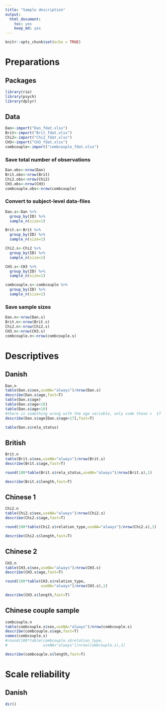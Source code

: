 ```yaml
---
title: "Sample description"
output: 
  html_document: 
    toc: yes
    keep_md: yes
---
```


```r
knitr::opts_chunk$set(echo = TRUE)
```

# Preparations

## Packages

```r
library(rio)
library(psych)
library(dplyr)
```

## Data

```r
Dan<-import("Dan_fdat.xlsx")
Brit<-import("Brit_fdat.xlsx")
Chi2<-import("Chi2_fdat.xlsx")
CH3<-import("CH3_fdat.xlsx")
combcouple<-import("combcouple_fdat.xlsx")
```

### Save total number of observations

```r
Dan.obs<-nrow(Dan)
Brit.obs<-nrow(Brit)
Chi2.obs<-nrow(Chi2)
CH3.obs<-nrow(CH3)
combcouple.obs<-nrow(combcouple)
```

### Convert to subject-level data-files

```r

Dan.s<-Dan %>%
  group_by(ID) %>%
  sample_n(size=1)

Brit.s<-Brit %>%
  group_by(ID) %>%
  sample_n(size=1)

Chi2.s<-Chi2 %>%
  group_by(ID) %>%
  sample_n(size=1)

CH3.s<-CH3 %>%
  group_by(ID) %>%
  sample_n(size=1)

combcouple.s<-combcouple %>%
  group_by(ID) %>%
  sample_n(size=1)
```

### Save sample sizes

```r
Dan.n<-nrow(Dan.s)
Brit.n<-nrow(Brit.s)
Chi2.n<-nrow(Chi2.s)
CH3.n<-nrow(CH3.s)
combcouple.n<-nrow(combcouple.s)
```

# Descriptives

## Danish

```r
Dan.n
table(Dan.s$sex,useNA="always")/nrow(Dan.s)
describe(Dan.s$age,fast=T)
table(Dan.s$age)
table(Dan.s$age<18)
table(Dan.s$age<10)
#there is something wrong with the age variable, only code those >  17
describe(Dan.s$age[Dan.s$age>17],fast=T)

table(Dan.s$rela_status)
```

## British

```r
Brit.n
table(Brit.s$sex,useNA="always")/nrow(Brit.s)
describe(Brit.s$age,fast=T)

round(100*table(Brit.s$rela_status,useNA="always")/nrow(Brit.s),1)

describe(Brit.s$length,fast=T)
```
## Chinese 1

```r
Chi2.n
table(Chi2.s$sex,useNA="always")/nrow(Chi2.s)
describe(Chi2.s$age,fast=T)

round(100*table(Chi2.s$relation_type,useNA="always")/nrow(Chi2.s),1)

describe(Chi2.s$length,fast=T)
```

## Chinese 2

```r
CH3.n
table(CH3.s$sex,useNA="always")/nrow(CH3.s)
describe(CH3.s$age,fast=T)

round(100*table(CH3.s$relation_type,
                useNA="always")/nrow(CH3.s),1)

describe(CH3.s$length,fast=T)
```


## Chinese couple sample

```r
combcouple.n
table(combcouple.s$sex,useNA="always")/nrow(combcouple.s)
describe(combcouple.s$age,fast=T)
names(combcouple.s)
#round(100*table(combcouple.s$relation_type,
#                useNA="always")/nrow(combcouple.s),1)

describe(combcouple.s$length,fast=T)
```

# Scale reliability

## Danish

```r
dir()
```